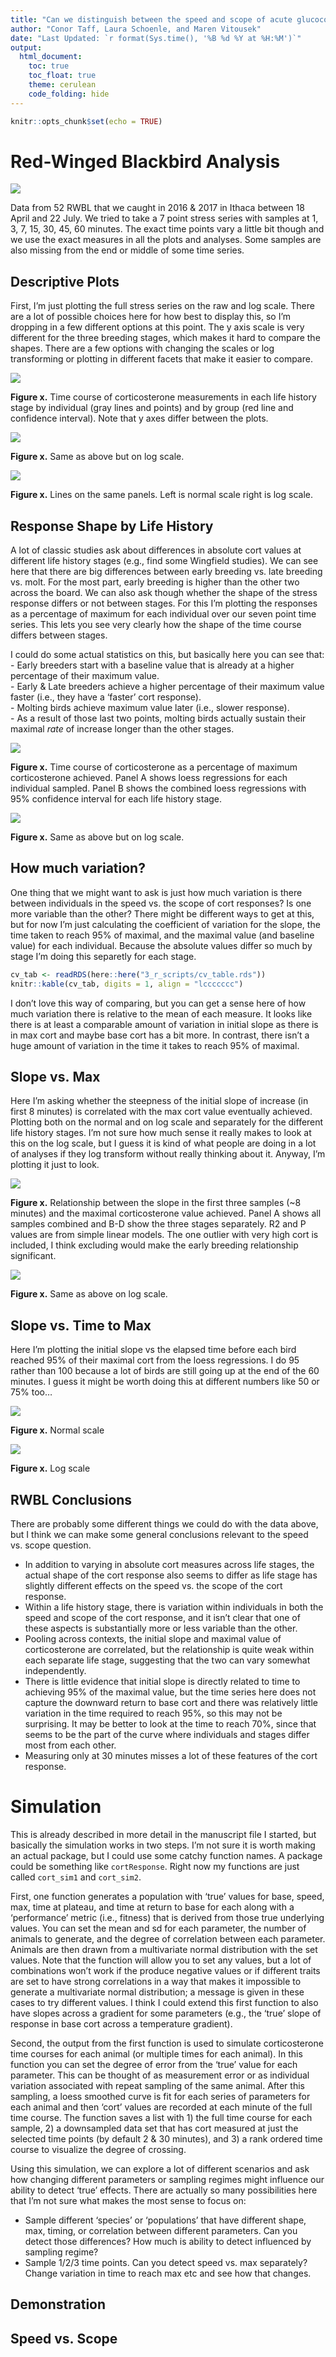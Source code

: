 ```yaml
---
title: "Can we distinguish between the speed and scope of acute glucocorticoid responses?"
author: "Conor Taff, Laura Schoenle, and Maren Vitousek"
date: "Last Updated: `r format(Sys.time(), '%B %d %Y at %H:%M')`"
output: 
  html_document:
    toc: true
    toc_float: true
    theme: cerulean
    code_folding: hide
---
```


```r
knitr::opts_chunk$set(echo = TRUE)
```

# Red-Winged Blackbird Analysis

![](rwbl.png)\

Data from 52 RWBL that we caught in 2016 & 2017 in Ithaca between 18 April and 22 July. We tried to take a 7 point stress series with samples at 1, 3, 7, 15, 30, 45, 60 minutes. The exact time points vary a little bit though and we use the exact measures in all the plots and analyses. Some samples are also missing from the end or middle of some time series.

## Descriptive Plots

First, I'm just plotting the full stress series on the raw and log scale. There are a lot of possible choices here for how best to display this, so I'm dropping in a few different options at this point. The y axis scale is very different for the three breeding stages, which makes it hard to compare the shapes. There are a few options with changing the scales or log transforming or plotting in different facets that make it easier to compare.

![](basic_rwbl_profile.png)\

**Figure x.** Time course of corticosterone measurements in each life history stage by individual (gray lines and points) and by group (red line and confidence interval). Note that y axes differ between the plots.

![](basic_rwbl_profile_log.png)\

**Figure x.** Same as above but on log scale.

![](summary_lines.png)\

**Figure x.** Lines on the same panels. Left is normal scale right is log scale.

## Response Shape by Life History

A lot of classic studies ask about differences in absolute cort values at different life history stages (e.g., find some Wingfield studies). We can see here that there are big differences between early breeding vs. late breeding vs. molt. For the most part, early breeding is higher than the other two across the board. We can also ask though whether the shape of the stress response differs or not between stages. For this I'm plotting the responses as a percentage of maximum for each individual over our seven point time series. This lets you see very clearly how the shape of the time course differs between stages.

I could do some actual statistics on this, but basically here you can see that:  
- Early breeders start with a baseline value that is already at a higher percentage of their maximum value.  
- Early & Late breeders achieve a higher percentage of their maximum value faster (i.e., they have a 'faster' cort response).  
- Molting birds achieve maximum value later (i.e., slower response).  
- As a result of those last two points, molting birds actually sustain their maximal *rate* of increase longer than the other stages.  

![](rwbl_s_profiles.png)\

**Figure x.** Time course of corticosterone as a percentage of maximum corticosterone achieved. Panel A shows loess regressions for each individual sampled. Panel B shows the combined loess regressions with 95% confidence interval for each life history stage.

![](rwbl_s_profiles_log.png)\

**Figure x.** Same as above but on log scale.

## How much variation?

One thing that we might want to ask is just how much variation is there between individuals in the speed vs. the scope of cort responses? Is one more variable than the other? There might be different ways to get at this, but for now I'm just calculating the coefficient of variation for the slope, the time taken to reach 95% of maximal, and the maximal value (and baseline value) for each individual. Because the absolute values differ so much by stage I'm doing this separetly for each stage.

```r
cv_tab <- readRDS(here::here("3_r_scripts/cv_table.rds"))
knitr::kable(cv_tab, digits = 1, align = "lccccccc")
```

I don't love this way of comparing, but you can get a sense here of how much variation there is relative to the mean of each measure. It looks like there is at least a comparable amount of variation in initial slope as there is in max cort and maybe base cort has a bit more. In contrast, there isn't a huge amount of variation in the time it takes to reach 95% of maximal.

## Slope vs. Max

Here I'm asking whether the steepness of the initial slope of increase (in first 8 minutes) is correlated with the max cort value eventually achieved. Plotting both on the normal and on log scale and separately for the different life history stages. I'm not sure how much sense it really makes to look at this on the log scale, but I guess it is kind of what people are doing in a lot of analyses if they log transform without really thinking about it. Anyway, I'm plotting it just to look.

![](slope_vs_max.png)\

**Figure x.** Relationship between the slope in the first three samples (~8 minutes) and the maximal corticosterone value achieved. Panel A shows all samples combined and B-D show the three stages separately. R2 and P values are from simple linear models. The one outlier with very high cort is included, I think excluding would make the early breeding relationship significant.

![](slope_vs_max_log.png)\

**Figure x.** Same as above on log scale.

## Slope vs. Time to Max

Here I'm plotting the initial slope vs the elapsed time before each bird reached 95% of their maximal cort from the loess regressions. I do 95 rather than 100 because a lot of birds are still going up at the end of the 60 minutes. I guess it might be worth doing this at different numbers like 50 or 75% too...

![](slope_vs_95.png)\

**Figure x.** Normal scale

![](slope_vs_95_log.png)\

**Figure x.** Log scale

## RWBL Conclusions

There are probably some different things we could do with the data above, but I think we can make some general conclusions relevant to the speed vs. scope question.  

+ In addition to varying in absolute cort measures across life stages, the actual shape of the cort response also seems to differ as life stage has slightly different effects on the speed vs. the scope of the cort response.  
+ Within a life history stage, there is variation within individuals in both the speed and scope of the cort response, and it isn't clear that one of these aspects is substantially more or less variable than the other.  
+ Pooling across contexts, the initial slope and maximal value of corticosterone are correlated, but the relationship is quite weak within each separate life stage, suggesting that the two can vary somewhat independently.  
+ There is little evidence that initial slope is directly related to time to achieving 95% of the maximal value, but the time series here does not capture the downward return to base cort and there was relatively little variation in the time required to reach 95%, so this may not be surprising. It may be better to look at the time to reach 70%, since that seems to be the part of the curve where individuals and stages differ most from each other.  
+ Measuring only at 30 minutes misses a lot of these features of the cort response.  

# Simulation

This is already described in more detail in the manuscript file I started, but basically the simulation works in two steps. I'm not sure it is worth making an actual package, but I could use some catchy function names. A package could be something like `cortResponse`. Right now my functions are just called `cort_sim1` and `cort_sim2`.

First, one function generates a population with 'true' values for base, speed, max, time at plateau, and time at return to base for each along with a 'performance' metric (i.e., fitness) that is derived from those true underlying values. You can set the mean and sd for each parameter, the number of animals to generate, and the degree of correlation between each parameter. Animals are then drawn from a multivariate normal distribution with the set values. Note that the function will allow you to set any values, but a lot of combinations won't work if the produce negative values or if different traits are set to have strong correlations in a way that makes it impossible to generate a multivariate normal distribution; a message is given in these cases to try different values. I think I could extend this first function to also have slopes across a gradient for some parameters (e.g., the 'true' slope of response in base cort across a temperature gradient).

Second, the output from the first function is used to simulate corticosterone time courses for each animal (or multiple times for each animal). In this function you can set the degree of error from the 'true' value for each parameter. This can be thought of as measurement error or as individual variation associated with repeat sampling of the same animal. After this sampling, a loess smoothed curve is fit for each series of parameters for each animal and then 'cort' values are recorded at each minute of the full time course. The function saves a list with 1) the full time course for each sample, 2) a downsampled data set that has cort measured at just the selected time points (by default 2 & 30 minutes), and 3) a rank ordered time course to visualize the degree of crossing.

Using this simulation, we can explore a lot of different scenarios and ask how changing different parameters or sampling regimes might influence our ability to detect 'true' effects. There are actually so many possibilities here that I'm not sure what makes the most sense to focus on:  

- Sample different 'species' or 'populations' that have different shape, max, timing, or correlation between different parameters. Can you detect those differences? How much is ability to detect influenced by sampling regime?  
- Sample 1/2/3 time points. Can you detect speed vs. max separately? Change variation in time to reach max etc and see how that changes.  

## Demonstration

  


## Speed vs. Scope



